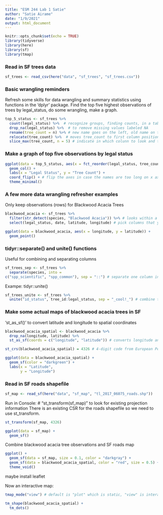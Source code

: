 ```yaml
---
title: "ESM 244 Lab 1 Satie"
author: "Satie Airame"
date: "1/9/2021"
output: html_document
---
```


```r
knitr::opts_chunk$set(echo = TRUE)
library(tidyverse)
library(here)
library(sf)
library(tmap)
```

### Read in SF trees data

```r
sf_trees <- read_csv(here("data", "sf_trees", "sf_trees.csv"))
```

### Basic wrangling reminders

Refresh some skills for data wrangling and summary statistics using functions in the 'dplyr' package.
Find the top five highest observations of trees by legal_status, do some wrangling, make a graph.

```r
top_5_status <- sf_trees %>% 
  count(legal_status) %>%  # recognize groups, finding counts, in a table
  drop_na(legal_status) %>%  # to remove missing values labeled NA
  rename(tree_count = n) %>% # new name goes on the left, old name on the right
  relocate(tree_count) %>%  # moves tree_count to first column position
  slice_max(tree_count, n = 5) # indicate in which colunn to look and the number you want to present, there is also slice_min available
```
### Make a graph of top five observations by legal status

```r
ggplot(data = top_5_status, aes(x = fct_reorder(legal_status, tree_count), y = tree_count)) + # uce fct_reorder to reorganize data in order of tree_count, alternative to use convert to factor and use fct_reorder
  geom_col() +
  labs(x = "Legal Status", y = "Tree Count") +
  coord_flip() + # flip the axes in case the names are too long on x axis
  theme_minimal()

```

### A few more data wrangling refresher examples
Only keep observations (rows) for Blackwood Acacia Trees

```r
blackwood_acacia <- sf_trees %>% 
  filter(str_detect(species, "Blackwood Acacia")) %>% # looks within a variable (sf_trees data) that we specify to identify if there are any strings there, does not need to be a complete match, just part of the string
  select(legal_status, date, latitude, longitude) # pick columns that you want to pick or exclude

ggplot(data = blackwood_acacia, aes(x = longitude, y = latitude)) +
  geom_point()
```

### tidyr::separate() and unite() functions
Useful for combining and separating columns

```r
sf_trees_sep <- sf_trees %>% 
  separate(species, into =
c("spp_scientific", "spp_common"), sep = "::") # separate one column into two columns using data within that column, create a vector c with two new columns, then name the separator (::)
```

Exampe: tidyr::unite()


```r
sf_trees_unite <- sf_trees %>% 
  unite("id_status", tree_id:legal_status, sep = "_cool!_") # combine two columns into one and add a separator ("_cool!_"), could use a vector or use a colon, which indicates "from this column to that column"
```

### Make some actual maps of blackwood acacia trees in SF

'st_as_sf()' to convert latitude and longitude to spatial coordinates

```r
blackwood_acacia_spatial <- blackwood_acacia %>% 
  drop_na(longitude, latitude) %>% 
  st_as_sf(coords = c("longitude", "latitude")) # converts longitude and latitude to spatial data, use longitude first, then latitude second

st_crs(blackwood_acacia_spatial) = 4326 # 4-digit code from European Petroleum Survey Group for what the coordinate reference system is.

ggplot(data = blackwood_acacia_spatial) +
  geom_sf(color = "darkgreen") + 
  labs(x = "Latitude",
       y = "Longitude")
```

### Read in SF roads shapefile

```r
sf_map <- read_sf(here("data", "sf_map", "tl_2017_06075_roads.shp"))
```

Run in Console: # "st_transform(sf_map)" to look for existing projection information
There is an existing CSR for the roads shapefile so we need to use st_transform.

```r
st_transform(sf_map, 4326)

ggplot(data = sf_map) +
  geom_sf()
```

Combine blackwood acacia tree observations and SF roads map

```r
ggplot() +
  geom_sf(data = sf_map, size = 0.1, color = "darkgray") +
  geom_sf(data = blackwood_acacia_spatial, color = "red", size = 0.5) +
  theme_void()
```

maybe install leaflet

Now an interactive map:
```r
tmap_mode("view") # default is "plot" which is static, "view" is interactive

tm_shape(blackwood_acacia_spatial) +
  tm_dots()
  
```







